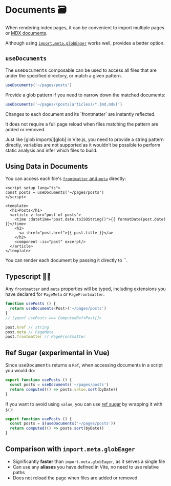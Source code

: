 [glob]: https://vitejs.dev/guide/features.html#glob-import
[mdx documents]: /guide/markdown
[pageData]: /guide/development#using-page-data
[ref sugar]: https://github.com/vuejs/rfcs/discussions/369

# Documents 🗃

When rendering index pages, it can be convenient to import multiple pages or
[MDX documents].

Although using [`import.meta.globEager`][glob] works well, <Iles/> provides a better option.

## `useDocuments`

The <kbd>useDocuments</kbd> composable can be used to access all files that are
under the specified directory, or match a given pattern.

```ts
useDocuments('~/pages/posts')
```

Provide a glob pattern if you need to narrow down the matched documents:

```ts
useDocuments('~/pages/(posts|articles)/*.{md,mdx}')
```

<Tip title="Great HMR Support 🚀">
Changes to each document and its `frontmatter` are instantly reflected.

It does not require a full page reload when files matching the pattern are added or removed.
</Tip>

<Tip title="Only String Literals" warn>
Just like [glob imports][glob] in Vite.js, you need to provide a string pattern directly, variables are not supported as it wouldn't be possible to perform static analysis and infer which files to build.
</Tip>

## Using Data in Documents

You can access each file's [`frontmatter` and `meta`][pageData] directly:

```vue
<script setup lang="ts">
const posts = useDocuments('~/pages/posts')
</script>

<template>
  <h1>Posts</h1>
  <article v-for="post of posts">
    <time :datetime="post.date.toISOString()">{{ formatDate(post.date) }}</time>
    <h2>
      <a :href="post.href">{{ post.title }}</a>
    </h2>
    <component :is="post" excerpt/>
  </article>
</template>
```

<Tip title="Rendering each document">
You can render each document by passing it directly to `<component>`.
</Tip>

## Typescript 💪🏼

Any `frontmatter` and `meta` properties will be typed, including extensions you have declared for `PageMeta` or `PageFrontmatter`.

```ts
function usePosts () {
  return useDocuments<Post>('~/pages/posts')
}
// typeof usePosts === ComputedRef<Post[]>
```
```ts
post.href // string
post.meta // PageMeta
post.frontmatter // PageFrontmatter
```

## Ref Sugar (experimental in Vue)

Since <kbd>useDocuments</kbd> returns a `Ref`, when accessing documents in a script you would do:

```ts
export function usePosts () {
  const posts = useDocuments('~/pages/posts')
  return computed(() => posts.value.sort(byDate))
}
```

If you want to avoid using `value`, you can use [ref sugar] by wrapping it with `$()`:

```ts
export function usePosts () {
  const posts = $(useDocuments('~/pages/posts'))
  return computed(() => posts.sort(byDate))
}
```

## Comparison with `import.meta.globEager`

- Significantly __faster__ than `import.meta.globEager`, as it serves a single file
- Can use any __aliases__ you have defined in Vite, no need to use relative paths
- Does not reload the page when files are added or removed
